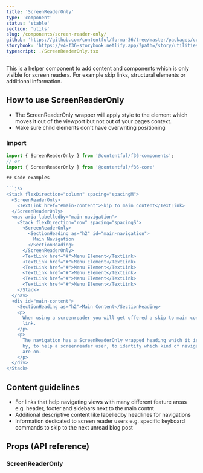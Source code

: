 ```yaml
---
title: 'ScreenReaderOnly'
type: 'component'
status: 'stable'
section: 'utils'
slug: /components/screen-reader-only/
github: 'https://github.com/contentful/forma-36/tree/master/packages/core/src/ScreenReaderOnly'
storybook: 'https://v4-f36-storybook.netlify.app/?path=/story/utilities-screenreaderonly--basic'
typescript: ./ScreenReaderOnly.tsx
---
```


This is a helper component to add content and components which is only visible for screen readers. For example skip links, structural elements or additional information.

## How to use ScreenReaderOnly

- The ScreenReaderOnly wrapper will apply style to the element which moves it out of the viewport but not out of your pages context.
- Make sure child elements don't have overwriting positioning

### Import

````js static=true
import { ScreenReaderOnly } from '@contentful/f36-components';
// or
import { ScreenReaderOnly } from '@contentful/f36-core'

## Code examples

```jsx
<Stack flexDirection="column" spacing="spacingM">
  <ScreenReaderOnly>
    <TextLink href="#main-content">Skip to main content</TextLink>
  </ScreenReaderOnly>
  <nav aria-labelledby="main-navigation">
    <Stack flexDirection="row" spacing="spacingS">
      <ScreenReaderOnly>
        <SectionHeading as="h2" id="main-navigation">
          Main Navigation
        </SectionHeading>
      </ScreenReaderOnly>
      <TextLink href="#">Menu Element</TextLink>
      <TextLink href="#">Menu Element</TextLink>
      <TextLink href="#">Menu Element</TextLink>
      <TextLink href="#">Menu Element</TextLink>
      <TextLink href="#">Menu Element</TextLink>
      <TextLink href="#">Menu Element</TextLink>
    </Stack>
  </nav>
  <div id="main-content">
    <SectionHeading as="h2">Main Content</SectionHeading>
    <p>
      When using a screenreader you will get offered a skip to main content
      link.
    </p>
    <p>
      The navigation has a ScreenReaderOnly wrapped heading which it is labelled
      by, to help a screenreader user, to identify which kind of navigation they
      are on.
    </p>
  </div>
</Stack>
````

## Content guidelines

- For links that help navigating views with many different feature areas e.g. header, footer and sidebars next to the main contnt
- Additional descriptive content like labelledby headlines for navigations
- Information dedicated to screen reader users e.g. specific keyboard commands to skip to the next unread blog post

## Props (API reference)

### ScreenReaderOnly

<PropsTable of="ScreenReaderOnly" />
